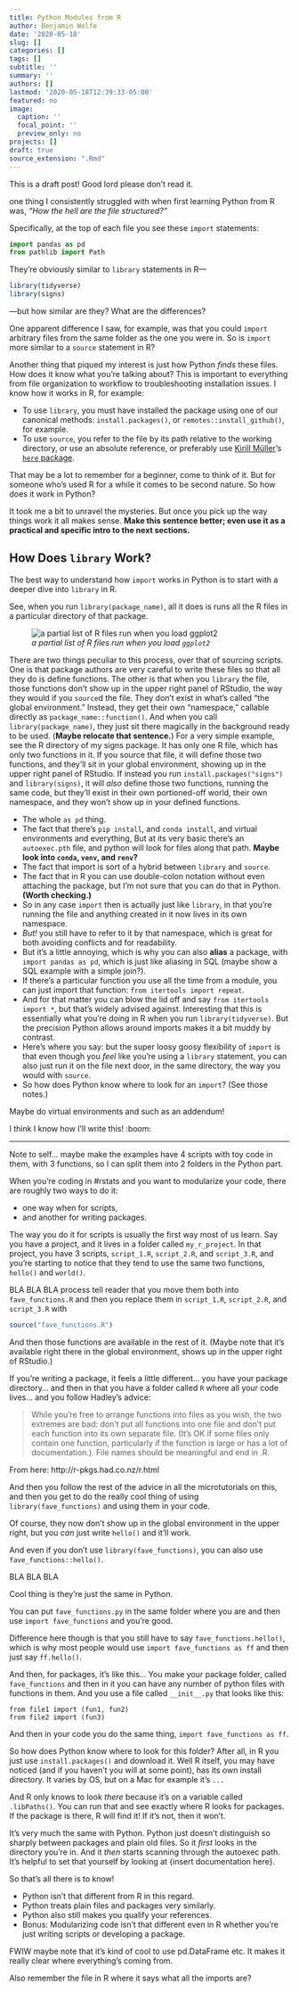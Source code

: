 ```yaml
---
title: Python Modules from R
author: Benjamin Wolfe
date: '2020-05-18'
slug: []
categories: []
tags: []
subtitle: ''
summary: ''
authors: []
lastmod: '2020-05-18T12:39:33-05:00'
featured: no
image:
  caption: ''
  focal_point: ''
  preview_only: no
projects: []
draft: true
source_extension: ".Rmd"
---
```


This is a draft post! Good lord please don't read it.

one thing I consistently struggled with when first learning Python from R was,
_“How the hell are the file structured?”_

Specifically, at the top of each file you see these `import` statements:

```python
import pandas as pd
from pathlib import Path
```

They're obviously similar to `library` statements in R—

```r
library(tidyverse)
library(signs)
```

—but how similar are they?
What are the differences?

One apparent difference I saw, for example,
was that you could `import` arbitrary files
from the same folder as the one you were in.
So is `import` more similar to a `source` statement in R?

Another thing that piqued my interest is just how Python _finds_ these files.
How does it know what you're talking about?
This is important to everything from file organization to workflow
to troubleshooting installation issues.
I know how it works in R, for example:

* To use `library`, you must have installed the package
  using one of our canonical methods:
  `install.packages()`, or `remotes::install_github()`, for example.
* To use `source`, you refer to the file
  by its path relative to the working directory,
  or use an absolute reference,
  or preferably use [Kirill Müller][krlmlr]'s [`here` package][here-here].

That may be a lot to remember for a beginner, come to think of it.
But for someone who's used R for a while it comes to be second nature.
So how does it work in Python?

It took me a bit to unravel the mysteries.
But once you pick up the way things work it all makes sense.
__Make this sentence better; even use it as a practical and specific intro to the next sections.__

## How Does `library` Work?

The best way to understand how `import` works in Python
is to start with a deeper dive into `library` in R.

See, when you run `library(package_name)`,
all it does is runs all the R files in a particular directory of that package.

![_a partial list of R files run when you load `ggplot2`_](ggplot_r_directory.png)

There are two things peculiar to this process, over that of sourcing scripts.
One is that package authors are very careful to write these files so that all they do is define functions.
The other is that when you `library` the file, those functions don't show up in the upper right panel of RStudio, the way they would if you `source`d the file.
They don't exist in what's called "the global environment."
Instead, they get their own "namespace," callable directly as `package_name::function()`.
And when you call `library(package_name)`, they just sit there magically in the background ready to be used.
(__Maybe relocate that sentence.__)
For a very simple example, see the R directory of my signs package.
It has only one R file, which has only two functions in it.
If you source that file, it will define those two functions, and they'll sit in your global environment, showing up in the upper right panel of RStudio.
If instead you run `install.packages("signs")` and `library(signs)`,
it will _also_ define those two functions, running the same code,
but they'll exist in their own portioned-off world, their own namespace,
and they won't show up in your defined functions.


* The whole `as pd` thing.
* The fact that there's `pip install`, and `conda install`,
  and virtual environments and everything,
  But at its very basic there's an `autoexec.pth` file,
  and python will look for files along that path.
  __Maybe look into `conda`, `venv`, and `renv`?__
* The fact that import is sort of a hybrid between `library` and `source`.
* The fact that in R you can use double-colon notation without even attaching the package,
  but I'm not sure that you can do that in Python.
  __(Worth checking.)__
* So in any case `import` then is actually just like `library`,
  in that you're running the file and anything created in it now lives in its own namespace.
* _But!_ you still have to refer to it by that namespace,
  which is great for both avoiding conflicts and for readability.
* But it's a little annoying, which is why you can also __alias__ a package,
  with `import pandas as pd`, which is just like aliasing in SQL
  (maybe show a SQL example with a simple join?).
* If there's a particular function you use all the time from a module,
  you can just import that function: `from itertools import repeat`.
* And for that matter you can blow the lid off and say `from itertools import *`,
  but that's widely advised against.
  Interesting that this is essentially what you're doing in R when you run `library(tidyverse)`.
  But the precision Python allows around imports makes it a bit muddy by contrast.
* Here's where you say: but the super loosy goosy flexibility of `import`
  is that even though you _feel_ like you're using a `library` statement,
  you can also just run it on the file next door,
  in the same directory, the way you would with `source`.
* So how does Python know where to look for an `import`?
  (See those notes.)

Maybe do virtual environments and such as an addendum!

I think I know how I'll write this! :boom:

----

Note to self… maybe make the examples have 4 scripts with toy code in them,
with 3 functions,
so I can split them into 2 folders in the Python part.

When you're coding in #rstats and you want to modularize your code,
there are roughly two ways to do it:

* one way when for scripts,
* and another for writing packages.

The way you do it for scripts is usually the first way most of us learn.
Say you have a project, and it lives in a folder called `my_r_project`.
In that project, you have 3 scripts,
`script_1.R`, `script_2.R`, and `script_3.R`,
and you're starting to notice that they tend to use the same two functions,
`hello()` and `world()`.

BLA BLA BLA process tell reader that you move them both into `fave_functions.R`
and then you replace them in `script_1.R`, `script_2.R`, and `script_3.R` with

```r
source("fave_functions.R")
```

And then those functions are available in the rest of it.
(Maybe note that it's available right there in the global environment,
shows up in the upper right of RStudio.)

If you're writing a package, it feels a little different…
you have your package directory…
and then in that you have a folder called `R` where all your code lives…
and you follow Hadley's advice:

> While you’re free to arrange functions into files as you wish,
> the two extremes are bad: don’t put all functions into one file
> and don’t put each function into its own separate file.
> (It’s OK if some files only contain one function,
> particularly if the function is large or has a lot of documentation.).
> File names should be meaningful and end in .R.

From here: http://r-pkgs.had.co.nz/r.html

And then you follow the rest of the advice in all the microtutorials on this,
and then you get to do the really cool thing of using `library(fave_functions)`
and using them in your code.

Of course, they now don't show up in the global environment in the upper right,
but you _can_ just write `hello()` and it'll work.

And even if you don't use `library(fave_functions)`, you can also use `fave_functions::hello()`.

BLA BLA BLA

Cool thing is they're just the same in Python.

You can put `fave_functions.py` in the same folder where you are
and then use `import fave_functions` and you're good.

Difference here though is that you still have to say `fave_functions.hello()`,
which is why most people would use `import fave_functions as ff`
and then just say `ff.hello()`.

And then, for packages, it's like this…
You make your package folder, called `fave_functions`
and then in it you can have any number of python files with functions in them.
And you use a file called `__init__.py` that looks like this:

```
from file1 import (fun1, fun2)
from file2 import (fun3)
```

And then in your code you do the same thing,
`import fave_functions as ff`.

So how does Python know where to look for this folder?
After all, in R you just use `install.packages()` and download it.
Well R itself, you may have noticed (and if you haven't you will at some point),
has its own install directory.
It varies by OS, but on a Mac for example it's `...`

And R only knows to look _there_ because it's on a variable called `.libPaths()`.
You can run that and see exactly where R looks for packages.
If the package is there, R will find it!
If it's not, then it won't.

It's very much the same with Python.
Python just doesn't distinguish so sharply between packages and plain old files.
So it _first_ looks in the directory you're in.
And it _then_ starts scanning through the autoexec path.
It's helpful to set that yourself by looking at {insert documentation here}.

So that's all there is to know!

* Python isn't that different from R in this regard.
* Python treats plain files and packages very similarly.
* Python also still makes you qualify your references.
* Bonus: Modularizing code isn't that different even in R
  whether you're just writing scripts or developing a package.

FWIW maybe note that it's kind of cool to use pd.DataFrame etc.
It makes it really clear where everything's coming from.

Also remember the file in R where it says what all the imports are?

[krlmlr]: https://twitter.com/krlmlr
[here-here]: https://github.com/jennybc/here_here

